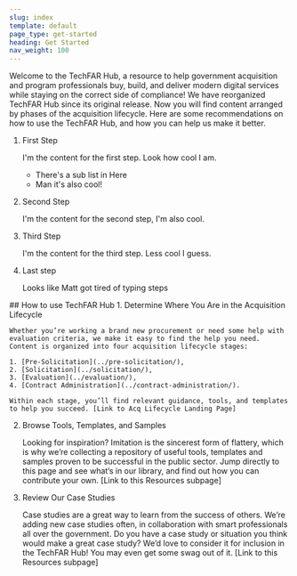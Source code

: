 ```yaml
---
slug: index
template: default
page_type: get-started
heading: Get Started
nav_weight: 100
---
```

Welcome to the TechFAR Hub, a resource to help government acquisition and program professionals buy, build, and deliver modern digital services while staying on the correct side of compliance! We have reorganized TechFAR Hub since its original release. Now you will find content arranged by phases of the acquisition lifecycle. Here are some recommendations on how to use the TechFAR Hub, and how you can help us make it better.

<MultiStep>

1. First Step

    I'm the content for the first step. Look how cool I am.
    - There's a sub list in Here
    - Man it's also cool!

2. Second Step

    I'm the content for the second step, I'm also cool.

3. Third Step

    I'm the content for the third step. Less cool I guess.

4. Last step

    Looks like Matt got tired of typing steps

</MultiStep>
## How to use TechFAR Hub

<ProcessList>
1. Determine Where You Are in the Acquisition Lifecycle

    Whether you’re working a brand new procurement or need some help with evaluation criteria, we make it easy to find the help you need. Content is organized into four acquisition lifecycle stages: 

    1. [Pre-Solicitation](../pre-solicitation/),
    2. [Solicitation](../solicitation/), 
    3. [Evaluation](../evaluation/), 
    4. [Contract Administration](../contract-administration/). 
    
    Within each stage, you’ll find relevant guidance, tools, and templates to help you succeed. [Link to Acq Lifecycle Landing Page]

2. Browse Tools, Templates, and Samples

    Looking for inspiration? Imitation is the sincerest form of flattery, which is why we’re collecting a repository of useful tools, templates and samples proven to be successful in the public sector. Jump directly to this page and see what’s in our library, and find out how you can contribute your own. [Link to this Resources subpage]

3. Review Our Case Studies

    Case studies are a great way to learn from the success of others. We’re adding new case studies often, in collaboration with smart professionals all over the government. Do you have a case study or situation you think would make a great case study? We’d love to consider it for inclusion in the TechFAR Hub! You may even get some swag out of it. [Link to this Resources subpage]
</ProcessList>
